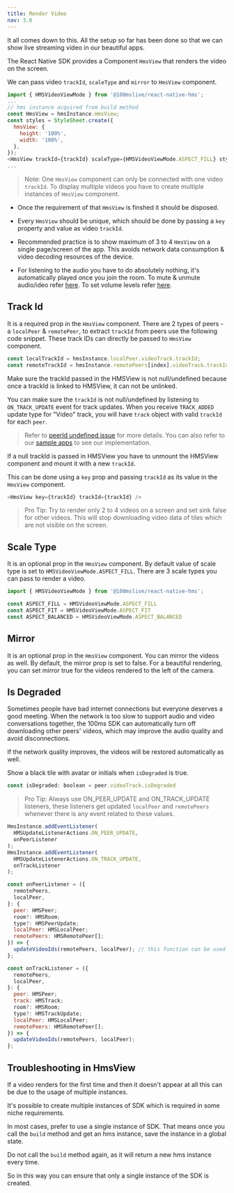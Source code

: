 ```yaml
---
title: Render Video
nav: 3.6
---
```

It all comes down to this. All the setup so far has been done so that we can show live streaming video in our beautiful apps.

The React Native SDK provides a Component `HmsView` that renders the video on the screen.

We can pass video `trackId`, `scaleType` and `mirror` to `HmsView` component.

```js
import { HMSVideoViewMode } from '@100mslive/react-native-hms';
...
// hms instance acquired from build method
const HmsView = hmsInstance.HmsView;
const styles = StyleSheet.create({
  hmsView: {
    height: '100%',
    width: '100%',
  },
});
<HmsView trackId={trackId} scaleType={HMSVideoViewMode.ASPECT_FILL} style={styles.hmsView} mirror={true} />
...
```

> Note: One `HmsView` component can only be connected with one video `trackId`. To display multiple videos you have to create multiple instances of `HmsView` component.

- Once the requirement of that `HmsView` is finshed it should be disposed.

- Every `HmsView` should be unique, which should be done by passing a `key` property and value as video `trackId`.

- Recommended practice is to show maximum of 3 to 4 `HmsView` on a single page/screen of the app. This avoids network data consumption & video decoding resources of the device.  

- For listening to the audio you have to do absolutely nothing, it's automatically played once you join the room. To mute & unmute audio/ideo refer [here](./mute). To set volume levels refer [here](../advanced-features/set-volume).

## Track Id
It is a required prop in the `HmsView` component. There are 2 types of peers - a `localPeer` & `remotePeer`, to extract `trackId` from peers use the following code snippet. These track IDs can directly be passed to `HmsView` component.

```js
const localTrackId = hmsInstance.localPeer.videoTrack.trackId;
const remoteTrackId = hmsInstance.remotePeers[index].videoTrack.trackId;
```

Make sure the trackId passed in the HMSView is not null/undefined because once a trackId is linked to HMSView, it can not be unlinked. 

<highlight>You can make sure the `trackId` is not null/undefined by listening to `ON_TRACK_UPDATE` event for track updates. When you receive `TRACK_ADDED` update type for "Video" track, you will have `track` object with valid `trackId` for each `peer`.</highlight>

> Refer to [peerId undefined issue](https://www.100ms.live/docs/react-native/v2/guides/faq#track-id-is-undefined-hms-view-is-rendering-blank-view) for more details. You can also refer to our [sample apps](https://github.com/100mslive/react-native-hms/tree/main/sample-apps) to see our implementation.

If a null trackId is passed in HMSView you have to unmount the HMSView component and mount it with a new `trackId`.

This can be done using a `key` prop and passing `trackId` as its value in the `HmsView` component.

```js
<HmsView key={trackId} trackId={trackId} />
```

> Pro Tip: Try to render only 2 to 4 videos on a screen and set sink false for other videos. This will stop downloading video data of tiles which are not visible on the screen.

## Scale Type
It is an optional prop in the `HmsView` component. By default value of scale type is set to `HMSVideoViewMode.ASPECT_FILL`. There are 3 scale types you can pass to render a video. 
```js
import { HMSVideoViewMode } from '@100mslive/react-native-hms';

const ASPECT_FILL = HMSVideoViewMode.ASPECT_FILL
const ASPECT_FIT = HMSVideoViewMode.ASPECT_FIT
const ASPECT_BALANCED = HMSVideoViewMode.ASPECT_BALANCED
```

## Mirror
It is an optional prop in the `HmsView` component. You can mirror the videos as well. By default, the mirror prop is set to false. For a beautiful rendering, you can set mirror true for the videos rendered to the left of the camera.


## Is Degraded
Sometimes people have bad internet connections but everyone deserves a good meeting. When the network is too slow to support audio and video conversations together, the 100ms SDK can automatically turn off downloading other peers' videos, which may improve the audio quality and avoid disconnections. 

If the network quality improves, the videos will be restored automatically as well.

Show a black tile with avatar or initials when `isDegraded` is true.
```js
const isDegraded: boolean = peer.videoTrack.isDegraded
```

> Pro Tip: Always use ON_PEER_UPDATE and ON_TRACK_UPDATE listeners, these listeners get updated `localPeer` and `remotePeers` whenever there is any event related to these values.


```js
HmsInstance.addEventListener(
  HMSUpdateListenerActions.ON_PEER_UPDATE,
  onPeerListener
);
HmsInstance.addEventListener(
  HMSUpdateListenerActions.ON_TRACK_UPDATE,
  onTrackListener
);

const onPeerListener = ({
  remotePeers,
  localPeer,
}: {
  peer: HMSPeer;
  room?: HMSRoom;
  type?: HMSPeerUpdate;
  localPeer: HMSLocalPeer;
  remotePeers: HMSRemotePeer[];
}) => {
  updateVideoIds(remotePeers, localPeer); // this function can be used to update local and remotePeers on React-Native side
};

const onTrackListener = ({
  remotePeers,
  localPeer,
}: {
  peer: HMSPeer;
  track: HMSTrack;
  room?: HMSRoom;
  type?: HMSTrackUpdate;
  localPeer: HMSLocalPeer;
  remotePeers: HMSRemotePeer[];
}) => {
  updateVideoIds(remotePeers, localPeer);
};
```

## Troubleshooting in HmsView

If a video renders for the first time and then it doesn't appear at all this can be due to the usage of multiple instances.

It's possible to create multiple instances of SDK which is required in some niche requirements.

In most cases, prefer to use a single instance of SDK. That means once you call the `build` method and get an hms instance, save the instance in a global state.

Do not call the `build` method again, as it will return a new hms instance every time. 

So in this way you can ensure that only a single instance of the SDK is created.
